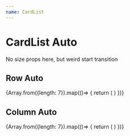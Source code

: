 ```yaml
---
name: CardList
---
```



# CardList Auto
No size props here, but weird start transition

<Props of={CardList} />


## Row Auto

<Playground>
    <MuiThemeProvider theme={createMuiTheme({
        palette: {
            primary: {
            main: '#1e88e5'
            },
            secondary: {
            main: '#d81b60'
            },
            type: 'dark'
        }})}>
        <CssBaseline />
    <CardList
        direction='row'
    >
        {Array.from({length: 7}).map(()=> {
            return (
                <Card
                    card={exampleCardModel()}
                    selected={false}
                    selecting={false}
                    cardHeight={32}
                    isHovered={false}
                />
            )
        })}
    </CardList>
    </MuiThemeProvider>
</Playground>

## Column Auto

<Playground>
    <MuiThemeProvider theme={createMuiTheme({
        palette: {
            primary: {
            main: '#1e88e5'
            },
            secondary: {
            main: '#d81b60'
            },
            type: 'dark'
        }})}>
        <CssBaseline />
    <CardList
        direction='column'
    >
        {Array.from({length: 7}).map(()=> {
            return (
                <Card
                    card={exampleCardModel()}
                    selected={false}
                    selecting={false}
                    cardHeight={32}
                    isHovered={false}
                />
            )
        })}
    </CardList>
    </MuiThemeProvider>
</Playground>